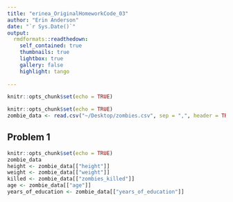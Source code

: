 ```yaml
---
title: "erinea_OriginalHomeworkCode_03"
author: "Erin Anderson"
date: "`r Sys.Date()`"
output: 
  rmdformats::readthedown:
    self_contained: true
    thumbnails: true
    lightbox: true
    gallery: false
    highlight: tango
  
---
```


```r
knitr::opts_chunk$set(echo = TRUE)
```

```r
knitr::opts_chunk$set(echo = TRUE)
zombie_data <- read.csv("~/Desktop/zombies.csv", sep = ",", header = TRUE, stringsAsFactors = FALSE)
```

## Problem 1
```r
knitr::opts_chunk$set(echo = TRUE)
zombie_data
height <- zombie_data[["height"]]
weight <- zombie_data[["weight"]]
killed <- zombie_data[["zombies_killed"]]
age <- zombie_data[["age"]]
years_of_education <- zombie_data[["years_of_education"]]
```